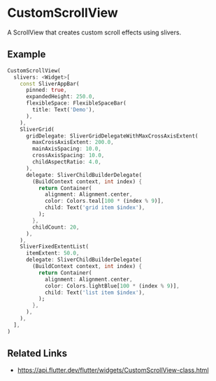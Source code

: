 

<Meta of={CustomScrollViewStories} />

# CustomScrollView

A ScrollView that creates custom scroll effects using slivers.

## Example

```dart liveslice=CustomScrollView mockup=iPhone7
CustomScrollView(
  slivers: <Widget>[
    const SliverAppBar(
      pinned: true,
      expandedHeight: 250.0,
      flexibleSpace: FlexibleSpaceBar(
        title: Text('Demo'),
      ),
    ),
    SliverGrid(
      gridDelegate: SliverGridDelegateWithMaxCrossAxisExtent(
        maxCrossAxisExtent: 200.0,
        mainAxisSpacing: 10.0,
        crossAxisSpacing: 10.0,
        childAspectRatio: 4.0,
      ),
      delegate: SliverChildBuilderDelegate(
        (BuildContext context, int index) {
          return Container(
            alignment: Alignment.center,
            color: Colors.teal[100 * (index % 9)],
            child: Text('grid item $index'),
          );
        },
        childCount: 20,
      ),
    ),
    SliverFixedExtentList(
      itemExtent: 50.0,
      delegate: SliverChildBuilderDelegate(
        (BuildContext context, int index) {
          return Container(
            alignment: Alignment.center,
            color: Colors.lightBlue[100 * (index % 9)],
            child: Text('list item $index'),
          );
        },
      ),
    ),
  ],
)
```

## Related Links

- https://api.flutter.dev/flutter/widgets/CustomScrollView-class.html
